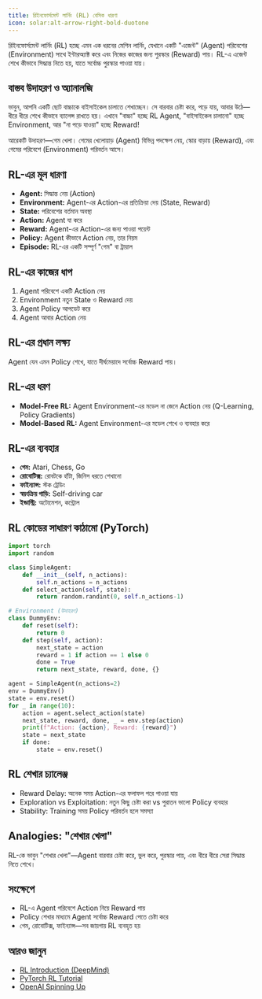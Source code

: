 ```yaml
---
title: রিইনফোর্সমেন্ট লার্নিং (RL) বেসিক ধারণা
icon: solar:alt-arrow-right-bold-duotone
---
```


রিইনফোর্সমেন্ট লার্নিং (RL) হচ্ছে এমন এক ধরনের মেশিন লার্নিং, যেখানে একটি "এজেন্ট" (Agent) পরিবেশের (Environment) সাথে ইন্টারঅ্যাক্ট করে এবং নিজের কাজের জন্য পুরস্কার (Reward) পায়। RL-এ এজেন্ট শেখে কীভাবে সিদ্ধান্ত নিতে হয়, যাতে সর্বোচ্চ পুরস্কার পাওয়া যায়।

## বাস্তব উদাহরণ ও অ্যানালজি

ভাবুন, আপনি একটি ছোট বাচ্চাকে বাইসাইকেল চালাতে শেখাচ্ছেন। সে বারবার চেষ্টা করে, পড়ে যায়, আবার উঠে—ধীরে ধীরে শেখে কীভাবে ব্যালেন্স রাখতে হয়। এখানে "বাচ্চা" হচ্ছে RL Agent, "বাইসাইকেল চালানো" হচ্ছে Environment, আর "না পড়ে যাওয়া" হচ্ছে Reward!

আরেকটি উদাহরণ—গেম খেলা। গেমের খেলোয়াড় (Agent) বিভিন্ন পদক্ষেপ নেয়, স্কোর বাড়ায় (Reward), এবং গেমের পরিবেশে (Environment) পরিবর্তন আসে।

## RL-এর মূল ধারণা
- **Agent:** সিদ্ধান্ত নেয় (Action)
- **Environment:** Agent-এর Action-এর প্রতিক্রিয়া দেয় (State, Reward)
- **State:** পরিবেশের বর্তমান অবস্থা
- **Action:** Agent যা করে
- **Reward:** Agent-এর Action-এর জন্য পাওয়া পয়েন্ট
- **Policy:** Agent কীভাবে Action নেয়, তার নিয়ম
- **Episode:** RL-এর একটি সম্পূর্ণ "গেম" বা ট্রায়াল

## RL-এর কাজের ধাপ
1. Agent পরিবেশে একটি Action নেয়
2. Environment নতুন State ও Reward দেয়
3. Agent Policy আপডেট করে
4. Agent আবার Action নেয়

## RL-এর প্রধান লক্ষ্য
Agent যেন এমন Policy শেখে, যাতে দীর্ঘমেয়াদে সর্বোচ্চ Reward পায়।

## RL-এর ধরণ
- **Model-Free RL:** Agent Environment-এর মডেল না জেনে Action নেয় (Q-Learning, Policy Gradients)
- **Model-Based RL:** Agent Environment-এর মডেল শেখে ও ব্যবহার করে

## RL-এর ব্যবহার
- **গেম:** Atari, Chess, Go
- **রোবোটিক্স:** রোবটকে হাঁটা, জিনিস ধরতে শেখানো
- **ফাইন্যান্স:** স্টক ট্রেডিং
- **স্বয়ংক্রিয় গাড়ি:** Self-driving car
- **ইন্ডাস্ট্রি:** অটোমেশন, কন্ট্রোল

## RL কোডের সাধারণ কাঠামো (PyTorch)

```python
import torch
import random

class SimpleAgent:
    def __init__(self, n_actions):
        self.n_actions = n_actions
    def select_action(self, state):
        return random.randint(0, self.n_actions-1)

# Environment (উদাহরণ)
class DummyEnv:
    def reset(self):
        return 0
    def step(self, action):
        next_state = action
        reward = 1 if action == 1 else 0
        done = True
        return next_state, reward, done, {}

agent = SimpleAgent(n_actions=2)
env = DummyEnv()
state = env.reset()
for _ in range(10):
    action = agent.select_action(state)
    next_state, reward, done, _ = env.step(action)
    print(f"Action: {action}, Reward: {reward}")
    state = next_state
    if done:
        state = env.reset()
```

## RL শেখার চ্যালেঞ্জ
- Reward Delay: অনেক সময় Action-এর ফলাফল পরে পাওয়া যায়
- Exploration vs Exploitation: নতুন কিছু চেষ্টা করা vs পুরাতন ভালো Policy ব্যবহার
- Stability: Training সময় Policy পরিবর্তন হলে সমস্যা

## Analogies: "শেখার খেলা"

RL-কে ভাবুন "শেখার খেলা"—Agent বারবার চেষ্টা করে, ভুল করে, পুরস্কার পায়, এবং ধীরে ধীরে সেরা সিদ্ধান্ত নিতে শেখে।

## সংক্ষেপে
- RL-এ Agent পরিবেশে Action নিয়ে Reward পায়
- Policy শেখার মাধ্যমে Agent সর্বোচ্চ Reward পেতে চেষ্টা করে
- গেম, রোবোটিক্স, ফাইন্যান্স—সব জায়গায় RL ব্যবহৃত হয়

## আরও জানুন
- [RL Introduction (DeepMind)](https://www.deepmind.com/learning-resources/reinforcement-learning-introduction)
- [PyTorch RL Tutorial](https://pytorch.org/tutorials/intermediate/reinforcement_q_learning.html)
- [OpenAI Spinning Up](https://spinningup.openai.com/en/latest/)
